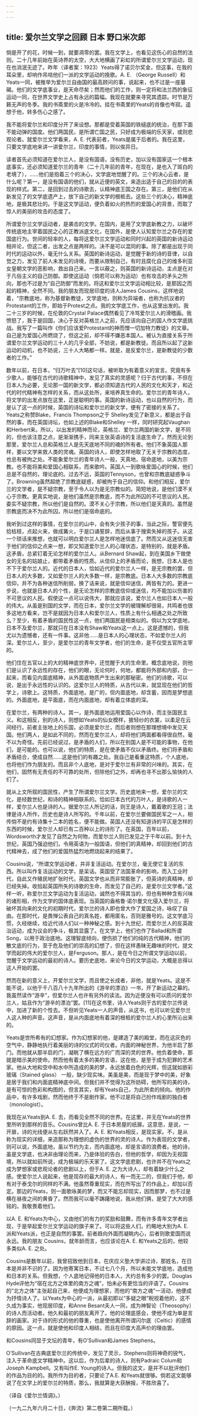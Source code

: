 ```yaml
---
---
---
```

title: 爱尔兰文学之回顾 日本 野口米次郎
---



倘是开了的花，时候一到，就要凋零的罢。我在文学上，也看见这伤心的自然的法则。二十几年前始在英诗界的太空，大大地横画了彩虹的所谓爱尔兰文学运动，现在也消泯无迹了。昨年（译者案：1923）Yeats得了诺贝尔奖金，但这事，在我的耳朵里，却响作吊唁他们一派的文学运动的挽歌。A. E. （George Russell）和Yeats一同，被推举为爱尔兰自由国的最高顾问的事，说起来，也不过是一座墓碣。他们的文学底事业，是天命尽矣；然而他们的工作，则一定将和法兰西的象征运动一同，在世界文学史上占有永远的篇幅。我现在就要来寻究其遗踪。时节是万籁无声的冬季。我的书斋里的火是冷冷的。挂在书斋里的Yeats的肖像也岑寂。遥想于他，转多伤心之感了。

我不能将爱尔兰和印度分开了来设想。那都是受着英国的铁槌底的统治，在那下面不能动弹的国度。他们两国民，是所谓亡国之民，只好成为极端的乐天家，或则悲观论者。就爱尔兰文学看来，A. E. 代表前者，Yeats是属于后者的。我在这里，只要文学底地来讲一讲爱尔兰，印度的事情，则以俟异日。

读者首先必须知道在爱尔兰人，是没有国语，没有历史，加以没有国家这一个根本底事实，还必须知道爱尔兰的青年（二十几年前的青年，在现在，是也入了斑白的老境了），……他们是抱着三个的决心，文学底地觉醒了的。三个的决心云者，是什么呢？第一，是没有国语的他们，就从近便的英文，来造出适于自己的目的的表现的样式。第二，是回到过去的诗歌去，认精神底王国之存在。第三，是他们在从新发见了的文学底遗产上，放下自己的新文学的根柢去。这些三个的决心，精神底地，是极其悲壮的。于是这文学运动，便负着如火的热烈的爱国心的背景，而取了惊人的美丽的攻击的态度了。

所谓爱尔兰文学运动者，是袭击的文学。在国内，是用了文学底新教之力，以破坏传统底地主宰着国民之心的正教派底文化，在国外，是使人认知爱尔兰之存在的爱国底行为。世间的轻率的人，每将这爱尔兰文学运动和同时兴起的英国的新诗运动相并论，但这二者，出发之点是两样的。决不是可以混同的事。除了都是出现于同时代的运动以外，毫无什么关系。英国的新诗运动，是觉醒于新的诗的音律，以自觉之力，发见了前人未发见的诗境，而要从限制自己，有时且腐化自己的维多利亚女皇朝文学的恶影响，救出自己来。一言以蔽之，则英国的新诗运动，主点是在对于凡俗主义的自己防御。即使这运动（倘若可以称为运动）也有攻击的矛头之所向，那也不过是为“自己防御”而发的。将这和爱尔兰文学运动相比较，是那因之而起的精神，全然不同。我的朋友而现居印度的诗人James Cousins，这样地说着，“宗教底地，称为基督新教徒，文学底地，则称为异端者，也称为抗议者的 Protestant的工作，即始于Protest之点。我的文学底工作，也从这里出发的。我二十三岁的时候，在伦敦的Crystal Palace偶然看见了冷骂爱尔兰人的滑稽画。我愤怒了，我于是回国，决心于反对英格兰人之前，先应该向自己的国人作文学底挑战。我写了一篇叫作《你们应该爱Protestant的神而憎一切加特力教徒》的文章。自己是为爱国心所燃烧了，但这之前，却不得不嫌恶本国人。被认为直接关系于所谓爱尔兰文学运动的三十人的几乎全部，不妨说，都是新教徒。而且所以起了这新运动的动机，也不妨说，三十人大略都一样。就是，是反爱尔兰，是新教徒的少数者的工作。”

数年以前，在日本，“归万叶去”[10]这句话，被听取为有着意义的宣言。究竟有多少歌人，能够在古代的诗歌精神中，发见了真实的灵感呢？归于古代的事，不但在日本人为必要，无论那一国的新文学，都必须知道古代的人民的文化和天才，和近代的时代精神有怎样的关系，而从这处所，来培养真生命的。爱尔兰的青年诗人，将文学的出发点放在这里，正是聪明的事。英国的新诗运动，也以自然的行为，而是认了这一点的时候，英国的诗坛和爱尔兰的新文学，便有了密接的关系了。Yeats之称赞Blake，Francis Thompson之于 Shelley发见了新意义，都是出于自然的事，而在英国诗坛，也如上述的Blake和Shelley 一样，同时研究起Vaughan和Herbert来。所以，以出发的精神而论，英格兰、爱尔兰两国的新文学，是不同的，但也该注意之点，是渐渐携手，同来主张英语诗的复活底生命了。然而无论到那里，爱尔兰人总和英格兰人是先天底地不同的魂的所有者。他们不象英国人那样，要以文学来救人类的灵魂。英国的诗人，即使怎样地取了无关于宗教的态度，也总有被拘之处。不能象爱尔兰的青年诗人一般，天真地，宿命底地，以美为宗教。也不能将美和爱国心相联系，而来歌吟。英国人一到歌咏爱国心的时候，他们总是不自然的，理论底的。过去不远，英国的Tennyson，也曾和宗教底疑惑争斗了。Browning虽然超绝了宗教底疑惑，却被拘于自己的信仰。和他们相反，爱尔兰的文学者，是不疑宗教，至于令人以为是无宗教似的。简短地说，是他们漠不关心于宗教。更真实地说，是他们虽然是宗教底，而不为此所囚的不可思议的人民。委实不疑宗教，所以他们是自然的。漠不关心于宗教，所以他们是天真的。虽然是宗教底而决不为此所囚，所以他们是宿命底的。

我听到过这样的事情，在爱尔兰的山中，会有失少孩子的事，当此之际，警官便先拾枯枝，点起火来，做成篝火，于是口诵誓辞，而后从事于搜索失掉的孩子。从这一个琐话来推想，也就可以明白爱尔兰人是怎样地迷信底了。然而又从这迷信无害于他们的信仰之点来一想，即又知道爱尔兰人的心理状态，是特别的，就是矛盾。这矛盾，总紧钉着无论怎样的爱尔兰人。从Bernard Shaw起，到在美国乡下做使女的无名的姑娘止，都带着矛盾的性质。从信仰上的矛盾而论，我想，日本人是也不下于爱尔兰人的。近代的日本人，恰如近代的爱尔兰人一样，是无宗教的罢，但日本人的大多数，又如爱尔兰人的大多数一样，是宗教底。日本人大多数的宗教底信仰，并不为各种迷信所削弱，换了话来说，就是信仰迷信，两皆有力的。更进一步说，也就是日本人的个性，是无论怎样的宗教底信仰或迷信，均不能加以伤害的不可思议的人民。假使这一点可以说伟大，那就应该说，爱尔兰人也如日本人一般的伟大。从虽是别国的文学，而在日本，爱尔兰文学的被理解却很易，共鸣者也很多这地方看来，岂不是就因为日本人和爱尔兰人，性质上有什么相通之处之所致么？至少，有着矛盾的国民性这一点，他们两国民是相类似的。倘以为文学底地，日本不及爱尔兰，那就只在日本没有Shaw和Yeats这一点上。这是遗憾的，但我尤以为遗憾者，还有一件事。这非他……是日本人的心理状态，不如爱尔兰人的深。爱尔兰人，至少，是爱尔兰的青年文学者，他们的生命，是不仅受五官所主宰的。

他们住在五官以上的大的精神底世界中，还觉醒于大的生命里。概念底地说，则他们是认识了永远性的存在，他们的眼，无论何时，何地，都能将外部和内部，合一起来，而看见内面底精神，从外面底物质产生出来的那秘密。他们的诗歌，可以说，是出于永远性的认识的。这爱尔兰人的特质，从古代以来，就显现在他们的哲学上，诗歌上。这特质，外面底地，是广的，但内面底地，却含蓄，因而是梦想底的。外面底地，是平面底，而在内面底地，却有着立体底的深。

在爱尔兰，有两种的诗人。其一，是外面底地运用爱国心以作诗，而主张国民主义。和这相反，别的诗人，则想如Yeats的仙女模样，披轻纱的衣裳，以柔足在云间经行。前者主张地上的乐国，必须是爱尔兰，而后者则想在那理想境中发见天国。他们两人，是如此不同的，然而在爱尔兰人，却将他们两面都看得很自然，毫不以为奇怪。先前已经说过，是矛盾的人们，所以在别国人是不可能的事物，在他们，是可能的。也可以说，他们的特质，是在使矛盾不仅以矛盾终。他们将矛盾和矛盾结合，使成自然……这是他们的有趣之处。我自己是看重这特质，个人底地，也将他们作为朋友的。而且非个人底地，是对于爱尔兰有非常的兴味的。其实，在他们，固然有无责任的不可靠的处所，但除他们之外，却再也寻不出那么愉快的人们了。

就从上文所叙的国民性，产生了所谓爱尔兰文学。历史底地来一想，爱尔兰的文化，是经数世纪，和诗的精神相联系的。恰如日本古代的万叶人，是诗歌的人一样，爱尔兰人也是诗的人。据爱尔兰人所记的话，则王是诗人，戴着歌的王冠；法律是诗人所作，历史也是诗人所写的。千年以前，在爱尔兰要做国民军之一人，相传倘不是约有诗集十二本的姓名，便不能做。英国人还没有知道诗的平仄是怎样的东西的时候，爱尔兰人却已有二百种以上的诗形了。在英国，百年以前，Wordsworth才发见了自然之为何物，而爱尔兰人则已发见之于千年以前。到十九世纪，英国乃强迫他们，令用英语为一般国语，但他们的真精神，却回到他们的古代精神去，成了他们的爱国热猛烈地燃烧起来的结果了。

Cousins说，“所谓文学运动者，并非复活运动。在爱尔兰，毫无使它复活的东西。所以叫作复活运动的文学，是呆话。英国受了法国革命的影响，而入工业时代，自此又作殖民地扩张时代，英国文学也从而非常膨胀了，但英诗的真精神，却已经失掉。收拾起英国所失的诗歌的生命，而发见了自己的，是爱尔兰文学者。”这样一听，称爱尔兰文学运动为复活运动，诚然也不得其当的，但也有种种含有兴味的诸形相，作为文学的国体底表现。当英国的盎格鲁·诺尔曼文化侵入爱尔兰，将破坏其向来的文化的初期时代，爱尔兰的诗人即也曾大作了爱国之诗，咏叹了自由。在那时代，是畏惮公表自己的真名姓，都用匿名，否则是雅号的。这文学底习惯，久经继续，给近代诗人们以一种神秘之感。到十九世纪，而爱尔兰人的反英政治运动，成为议会的争斗，极其显露了。在文学上，他们也作了Ballad和所谓Song，以用于政治底地。这理智底倾向，便伤损了他们的纯的古代精神，他们的散文底的行为，至于危及他们的崇高的幻想了，但在这样愚昧无趣味的时代，提文学而起的伟大的爱尔兰人，是Ferguson。那人，是在今日之所谓文学运动以前，觉醒于文学运动的最初的诗人。要历史底地，来论今日的文学运动，大概是总得以这人开始的罢。

然而在新的意义上，开爱尔兰文学，而且使之长成者，非他，就是Yeats。这是不能不说，以他于千八百八十九年所出的《游辛的漂泊》一书，开了新运动之幕的。我虽然读作“游辛”，但爱尔兰人也许有另外的读法。因为近便没有可以质问的爱尔兰人，姑且作为“游辛的漂泊”罢。[11]在这书里，诗人Yeats则于古的爱尔兰传说中，加进了新的个性去。不但听见Yeats一人的声音，从这书，也可以听见爱尔兰人这人种的声音。这声音，是从内面底地有着深的根柢的爱尔兰人的心里所沁出来的。

Yeats是世所希有的幻想家。作为幻想家的他，是建造了美的殿堂，而在这灰色的空气中，静静地执行着美丽的诗的仪式的司仪者。内面的神秘世界，为他半启了那门。而他就从那半启的门，凝眺了横在远方的广而深的灵的世界。他负着使命，那就是暗示美的使命。然而他有着太多的美的言语，这在他，是至于成为犯罪的艺术家。他从大地和空中和水中所造成的美的梦，永远放着白色的光辉，但这就如嵌彩玻璃（Stained glass） 一般，缺少现实味。美虽是美，而是现于梦中的美，好象是居于我们和内面底精神底中间。但我们并不觉得为这所妨碍，他所写的美的诗，是有可惊的色彩和构图的，但言其实，却有Yeats自己，为此所卖的倾向。他的作品中，有许多戏剧，然而他终于不是剧作家。他不过是将自己扮作戏剧的独白者（monologist）。

我现在从Yeats到A. E. 去，而看见全然不同的世界。在这里，并无在Yeats的世界里所听到那样的音乐。Cousins曾比A. E. 于日本房屋的纸扉。这意思，是说，一开扉，诗的光线便从左右跃然并入了。A. E. 和Yeats相反，是现实家。不，是从称为现实的详细，来造那称为理想的虚伪的世界的灵的诗人。作为表现的文学者，则可以说，外面底地，虽以节约为主，而内面底地，却是言语的浪费者。他的诗，虽是文学底，也决非由理论而来，乃是体验的告白，但他的哲学，却因为无视国境，所以就如前所说，成为极端的乐天家了。这文学底悲剧，也许并不在Yeats之成为梦想家或悲观论者的悲剧以上，但于A. E. 之为大诗人，却有着缺少什么之感。使爱尔兰人说起来，他是现存的最大的诗人，有一而无二的，但我们于他，却有对于泰戈尔的同样的不满。他虽然尊重现实，而在所写出了的作品上，却加以否定。那边的Yeats，则一面歌咏美的梦，而又不能忘却现实，因而那梦，也不过是横在昼夜之间的黄昏了。然而我可以毫不踌躇地说，我从他们俩，是受了大大的感铭的。我敬畏着他们。

以A. E. 和Yeats为中心，又由他们的有力的奖励和鼓舞，而有许多青年文学者出现，于是举起爱尔兰文学运动的旗子来了。可以将这些人们，约略地大别为A. E. 派和Yeats派，也正是自然的事罢。前者趋向外面而凝眺内心，后者则歌爱国而说永远。我的朋友 Cousins，就年龄而言，也应该论在A. E. 和Yeats之后的，他较多类似A. E. 之处。

Cousins是数年以前，我曾招致他到日本，在庆应义塾大学讲过诗，那姓名，在日本是并非不识的了。因为他寄寓日本，不过七八个月，所以未能文学底地，造成他和日本的关系。但我想，个人底地记得他的日本人，大约总有多少的罢。Douglas Hyde评他为“宿在北方之体里的南方之魂”，怕未必有更恰当的评语了。Cousins的“北方之体”主张起自己来，他便成为理想家，而他的“南方之魂”一活动，他便成为抒情诗人了。以Yeats为中心的一派，从最初即以“多疑之眼”睨视着他的，这不久成为事实，他现居印度，和Anne Besant夫人一同，成为神智论（Theosophy）的诗人而活动者。他久和最初的朋友离开了。他的论理底感会，使他不成为单是言辞的画家。对于诗的形式的他的尊重，也是使他离开所谓闪尔底（Celtic）的感情的原因。这一点，就是使他和印度人相结，而且在印度大高声价的理由罢。

和Cousins同显于文坛的青年，有O’Sullivan和James Stephens。

O’Sullivan在古典底爱尔兰的传统中，发见了灵示，Stephens则将神奇的锐气，注入于革命底文学精神中。这以后，作为后辈的诗人，则有Padraic Colum和Joseph Kampbell。又有叫作E. Young的诗人。但我的这文，是并不以批评他们的作品为目的的。我所作为目的者，只要论了A.E. 和Yeats就很够。倘若这文能够说了在文学上的爱尔兰的特质，那么，我就算是大获酬报，不胜欣喜了。

（译自《爱尔兰情调》。）

（一九二九年六月二十日，《奔流》第二卷第二期所载。）